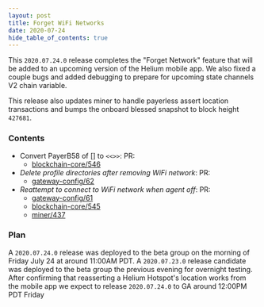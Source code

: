 ```yaml
---
layout: post
title: Forget WiFi Networks
date: 2020-07-24
hide_table_of_contents: true
---
```


This `2020.07.24.0` release completes the "Forget Network" feature that will be added to an upcoming
version of the Helium mobile app. We also fixed a couple bugs and added debugging to prepare for
upcoming state channels V2 chain variable.

<!--truncate-->

This release also updates miner to handle payerless assert location transactions and bumps the
onboard blessed snapshot to block height `427681`.

### Contents

- Convert PayerB58 of [] to `<<>>`: PR:
  - [blockchain-core/546](https://github.com/helium/blockchain-core/pull/546)
- _Delete profile directories after removing WiFi network_: PR:
  - [gateway-config/62](https://github.com/helium/gateway-config/pull/62)
- _Reattempt to connect to WiFi network when agent off_: PR:
  - [gateway-config/61](https://github.com/helium/gateway-config/pull/61)
  - [blockchain-core/545](https://github.com/helium/blockchain-core/pull/545)
  - [miner/437](https://github.com/helium/miner/pull/437)

### Plan

A `2020.07.24.0` release was deployed to the beta group on the morning of Friday July 24 at around
11:00AM PDT. A `2020.07.23.0` release candidate was deployed to the beta group the previous evening
for overnight testing. After confirming that reasserting a Helium Hotspot's location works from the
mobile app we expect to release `2020.07.24.0` to GA around 12:00PM PDT Friday
